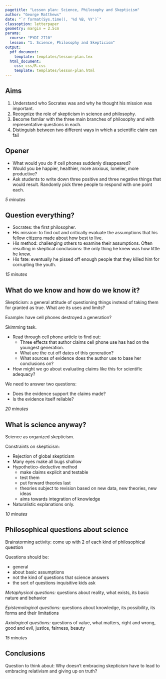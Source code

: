 ```yaml
---
pagetitle: "Lesson plan: Science, Philosophy and Skepticism"
author: "George Matthews"
date: "`r format(Sys.time(), '%d %B, %Y')`"
classoption: letterpaper
geometry: margin = 2.5cm
params:
  course: "PYDI 2710"
  lesson: "1. Science, Philosophy and Skepticism"
output: 
  pdf_document:
    template: templates/lesson-plan.tex
  html_document:
    css: css/R.css
    template: templates/lesson-plan.html
---
```


\thispagestyle{fancy}

## Aims

1. Understand who Socrates was and why he thought his mission was important.
2. Recognize the role of skepticism in science and philosophy.
3. Become famliar with the three main branches of philosophy and with representative questions in each.
4. Distinguish between two different ways in which a scientific claim can fail 

## Opener

- What would you do if cell phones suddenly disappeared? 
- Would you be happier, healthier, more anxious, lonelier, more productive?
- Ask students to write down three positive and three negative things that would result. Randomly pick three people to respond with one point each.

*5 minutes*

## Question everything?

- Socrates: the first philosopher.
- His mission: to find out and critically evaluate the assumptions that his fellow citizens made about how best to live.
- His method: challenging others to examine their assumptions. Often resulting in skeptical conclusions:  the only thing he knew was how little he knew.
- His fate: eventually he pissed off enough people that they killed him for corrupting the youth.

*15 minutes*

## What do we know and how do we know it?

Skepticism: a general attitude of questioning things instead of taking them for granted as true. What are its uses and limits?

Example: have cell phones destroyed a generation?

Skimming task.

- Read through cell phone article to find out:
  - Three effects that author claims cell phone use has had on the youngest generation.
  - What are the cut off dates of this generation?
  - What sources of evidence does the author use to base her conclusions on?
  
- How might we go about evaluating claims like this for scientific adequacy?

We need to answer two questions:

- Does the evidence support the claims made?
- Is the evidence itself reliable?

*20 minutes*

## What is science anyway?

Science as organized skepticism.

Constraints on skepticism:

- Rejection of global skepticism
- Many eyes make all bugs shallow
- Hypothetico-deductive method
  - make claims explicit and testable
  - test them
  - put forward theories last
  - theories subject to revision based on new data, new theories, new ideas
  - aims towards integration of knowledge
- Naturalistic explanations only.
  
*10 minutes*

## Philosophical questions about science

Brainstorming activity: come up with 2 of each kind of philosophical question

Questions should be:

- general
- about basic assumptions
- not the kind of questions that science answers 
- the sort of questions inquisitive kids ask

*Metaphysical questions:* questions about reality, what exists, its basic nature and behavior

*Epistemological questions:* questions about knowledge, its possibility, its forms and their limitations

*Axiological questions:* questions of value, what matters, right and wrong, good and evil, justice, fairness, beauty

*15 minutes*


## Conclusions

Question to think about: Why doesn't embracing skepticism have to lead to embracing relativism and giving up on truth?
